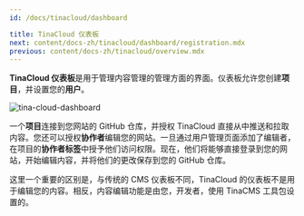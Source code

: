 ```yaml
---
id: /docs/tinacloud/dashboard

title: TinaCloud 仪表板
next: content/docs-zh/tinacloud/dashboard/registration.mdx
previous: content/docs-zh/tinacloud/overview.mdx
---
```


**TinaCloud 仪表板**是用于管理内容管理的管理方面的界面。仪表板允许您创建**项目**，并设置您的**用户**。

![tina-cloud-dashboard](/img/docs/tinacloud/overview.png)

一个**项目**连接到您网站的 GitHub 仓库，并授权 TinaCloud 直接从中推送和拉取内容。您还可以授权**协作者**编辑您的网站。一旦通过用户管理页面添加了编辑者，在项目的**协作者标签**中授予他们访问权限。现在，他们将能够直接登录到您的网站，开始编辑内容，并将他们的更改保存到您的 GitHub 仓库。

这里一个重要的区别是，与传统的 CMS 仪表板不同，TinaCloud 的仪表板不是用于编辑您的内容。相反，内容编辑功能是由您，开发者，使用 TinaCMS 工具包设置的。